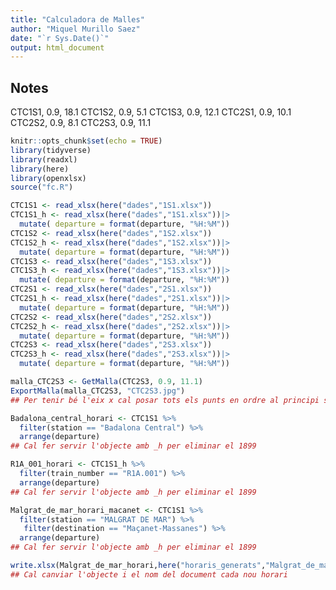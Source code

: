 ```yaml
---
title: "Calculadora de Malles"
author: "Miquel Murillo Saez"
date: "`r Sys.Date()`"
output: html_document
---
```

## Notes
CTC1S1, 0.9, 18.1
CTC1S2, 0.9, 5.1
CTC1S3, 0.9, 12.1
CTC2S1, 0.9, 10.1
CTC2S2, 0.9, 8.1
CTC2S3, 0.9, 11.1


```r
knitr::opts_chunk$set(echo = TRUE)
library(tidyverse)
library(readxl)
library(here)
library(openxlsx)
source("fc.R")
```

```r
CTC1S1 <- read_xlsx(here("dades","1S1.xlsx"))
CTC1S1_h <- read_xlsx(here("dades","1S1.xlsx"))|>
  mutate( departure = format(departure, "%H:%M"))
CTC1S2 <- read_xlsx(here("dades","1S2.xlsx"))
CTC1S2_h <- read_xlsx(here("dades","1S2.xlsx"))|>
  mutate( departure = format(departure, "%H:%M"))
CTC1S3 <- read_xlsx(here("dades","1S3.xlsx"))
CTC1S3_h <- read_xlsx(here("dades","1S3.xlsx"))|>
  mutate( departure = format(departure, "%H:%M"))
CTC2S1 <- read_xlsx(here("dades","2S1.xlsx"))
CTC2S1_h <- read_xlsx(here("dades","2S1.xlsx"))|>
  mutate( departure = format(departure, "%H:%M"))
CTC2S2 <- read_xlsx(here("dades","2S2.xlsx"))
CTC2S2_h <- read_xlsx(here("dades","2S2.xlsx"))|>
  mutate( departure = format(departure, "%H:%M"))
CTC2S3 <- read_xlsx(here("dades","2S3.xlsx"))
CTC2S3_h <- read_xlsx(here("dades","2S3.xlsx"))|>
  mutate( departure = format(departure, "%H:%M"))
```

```r
malla_CTC2S3 <- GetMalla(CTC2S3, 0.9, 11.1)
ExportMalla(malla_CTC2S3, "CTC2S3.jpg")
## Per tenir bé l'eix x cal posar tots els punts en ordre al principi sense dades
```

```r
Badalona_central_horari <- CTC1S1 %>%
  filter(station == "Badalona Central") %>%
  arrange(departure)
## Cal fer servir l'objecte amb _h per eliminar el 1899
```

```r
R1A_001_horari <- CTC1S1_h %>%
  filter(train_number == "R1A.001") %>%
  arrange(departure)
## Cal fer servir l'objecte amb _h per eliminar el 1899
```

```r
Malgrat_de_mar_horari_macanet <- CTC1S1 %>%
  filter(station == "MALGRAT DE MAR") %>%
   filter(destination == "Maçanet-Massanes") %>%
  arrange(departure)
## Cal fer servir l'objecte amb _h per eliminar el 1899
```

```r
write.xlsx(Malgrat_de_mar_horari,here("horaris_generats","Malgrat_de_mar_horari.xlsx"),colNames = TRUE)
## Cal canviar l'objecte i el nom del document cada nou horari
```
